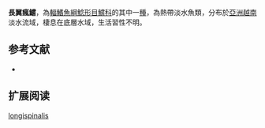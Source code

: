 {{Speciesbox
| name = 長翼瘋鱨
| image = 
| image_width = 250px
| image_caption = 
| status = DD
| status_system = IUCN3.1
| genus = Tachysurus
| species = longispinalis
| authority = [[Nguyen|Nguyen]], 2005
| synonyms = 
}}
'''長翼瘋鱨'''，為[[輻鰭魚綱|輻鰭魚綱]][[鯰形目|鯰形目]][[鱨科|鱨科]]的其中一[[種|種]]，為熱帶淡水魚類，分布於[[亞洲|亞洲]][[越南|越南]]淡水流域，棲息在底層水域，生活習性不明。

==参考文献==
*{{FishBase_species|genus=Tachysurus|species=longispinalis |year=2015|month=4}}

== 扩展阅读 ==
{{refbegin}}
{{wikispecies-inline|Tachysurus longispinalis |長翼瘋鱨}}
{{refend}}
{{Taxonbar|from=Q6403357}}

[[Category:瘋鱨屬|longispinalis]]